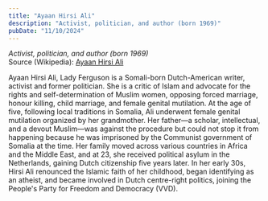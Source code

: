 ```yaml
---
title: "Ayaan Hirsi Ali"
description: "Activist, politician, and author (born 1969)"
pubDate: "11/10/2024"
---
```


*Activist, politician, and author (born 1969)*  
Source (Wikipedia): [Ayaan Hirsi Ali][1]

Ayaan Hirsi Ali, Lady Ferguson is a Somali-born Dutch-American writer, activist and former politician. She is a critic of Islam and advocate for the rights and self-determination of Muslim women, opposing forced marriage, honour killing, child marriage, and female genital mutilation. At the age of five, following local traditions in Somalia, Ali underwent female genital mutilation organized by her grandmother. Her father—a scholar, intellectual, and a devout Muslim—was against the procedure but could not stop it from happening because he was imprisoned by the Communist government of Somalia at the time. Her family moved across various countries in Africa and the Middle East, and at 23, she received political asylum in the Netherlands, gaining Dutch citizenship five years later. In her early 30s, Hirsi Ali renounced the Islamic faith of her childhood, began identifying as an atheist, and became involved in Dutch centre-right politics, joining the People's Party for Freedom and Democracy (VVD).

[1]: https://en.wikipedia.org/wiki/Ayaan_Hirsi_Ali
